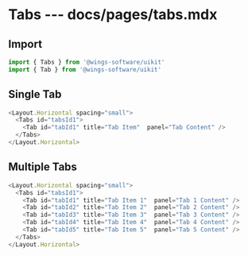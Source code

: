 # Tabs --- docs/pages/tabs.mdx

## Import

```js
import { Tabs } from '@wings-software/uikit'
import { Tab } from '@wings-software/uikit'
```

## Single Tab

```js live=true
<Layout.Horizontal spacing="small">
  <Tabs id="tabsId1">
    <Tab id="tabId1" title="Tab Item"  panel="Tab Content" />
  </Tabs>
</Layout.Horizontal>
```

## Multiple Tabs

```js live=true
<Layout.Horizontal spacing="small">
  <Tabs id="tabsId1">
    <Tab id="tabId1" title="Tab Item 1"  panel="Tab 1 Content" />
    <Tab id="tabId2" title="Tab Item 2"  panel="Tab 2 Content" />
    <Tab id="tabId3" title="Tab Item 3"  panel="Tab 3 Content" />
    <Tab id="tabId4" title="Tab Item 4"  panel="Tab 4 Content" />
    <Tab id="tabId5" title="Tab Item 5"  panel="Tab 5 Content" />
  </Tabs>
</Layout.Horizontal>
```
